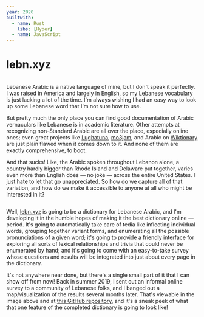 ```yaml
---
year: 2020
builtwith:
  - name: Rust
    libs: [Hyper]
  - name: JavaScript
---
```


# lebn.xyz

<Image n={0} float="left" marginRight="1em" />

Lebanese Arabic is a native language of mine, but I don't speak it perfectly. I was raised in America and largely in
English, so my Lebanese vocabulary is just lacking a lot of the time. I'm always wishing I had an easy way to look
up some Lebanese word that I'm not sure how to use.

But pretty much the only place you can find good documentation of Arabic vernaculars like Lebanese is in academic
literature. Other attempts at recognizing non-Standard Arabic are all over the place, especially online ones; even
great projects like [Lughatuna](https://livingarabic.com/dictionaries), [mo3jam](https://mo3jam.com), and Arabic on
[Wiktionary](https://en.wiktionary.org/wiki) are just plain flawed when it comes down to it. And none of them are
exactly comprehensive, to boot.

And that sucks! Like, the Arabic spoken throughout Lebanon alone, a country hardly bigger than Rhode Island and
Delaware put together, varies even more than English does — no joke — across the entire United States. I just hate
to let that go unappreciated. So how do we capture all of that variation, and how do we make it accessible to anyone
at all who might be interested in it?

<Image n={2} scale={0.75} float="right" marginLeft="1em" />

Well, [lebn.xyz](https://lebn.xyz) is going to be a dictionary for Lebanese Arabic, and I'm developing it in the
humble hopes of making it the best dictionary online — period. It's going to automatically take care of tedia like
inflecting individual words, grouping together variant forms, and enumerating all the possible pronunciations of a
given word; it's going to provide a friendly interface for exploring all sorts of lexical relationships and trivia
that could never be enumerated by hand; and it's going to come with an easy-to-take survey whose questions and
results will be integrated into just about every page in the dictionary.

It's not anywhere near done, but there's a single small part of it that I can show off from now! Back in summer 2019,
I sent out an informal online survey to a community of Lebanese folks, and I banged out a map/visualization of
the results several months later. That's viewable in the image above and at
[this GitHub repository](https://github.com/lebnxyz/lebmap), and it's a sneak peek of what that one feature of the
completed dictionary is going to look like!
